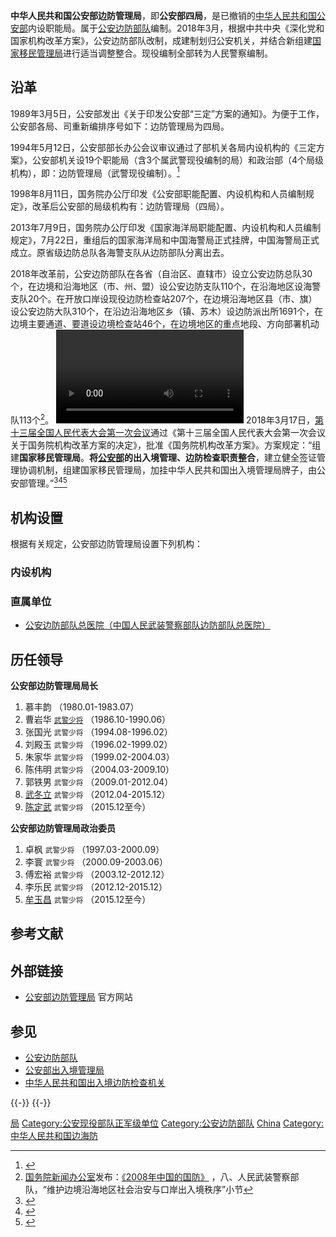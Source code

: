 {{Pathnav|中华人民共和国国务院|中华人民共和国公安部}}
{{Infobox PRCG
|color=darkgreen
|机构名称={{nowrap|中华人民共和国公安部边防管理局}}<br />（公安部四局）
|机构名称2=
|标志1=Police Badge,P.R.China.svg
|标志1说明=[[中华人民共和国人民警察警徽|中华人民共和国人民警察警徽]]
|标志2=Red_star.svg
|标志2说明=[[s:国务院关于国家行政机关和企业事业单位社会团体印章管理的规定|1999年规定]]：[[印章|印章]][[直径|直径]]4.2厘米，中央刊[[五角星|五角星]]，由[[中华人民共和国公安部|公安部]]制发。
|上级机构=[[中华人民共和国公安部|中华人民共和国公安部]]
|军事级别=正军级|nocat
|管辖范围=[[公安边防部队|公安边防部队]]
|成立时间=1949年
|撤销时间=2018年
|地址1=[[北京市|北京市]]东[[长安街|长安街]]14号<br />邮编：100741
|官网 = [https://web.archive.org/web/20120324195938/http://www.mps.gov.cn/n16/n80254/ 公安部边防管理局]
|职位1=局长
|人员1=[[陈定武|陈定武]]
|衔级1=[[武警少将|武警少将]]
|职位2=[[政治委员|政治委员]]
|人员2=[[牟玉昌|牟玉昌]]
|衔级2=[[武警少将|武警少将]]
}}

'''中华人民共和国公安部边防管理局'''，即'''公安部四局'''，是已撤销的[[中华人民共和国公安部|中华人民共和国公安部]]内设职能局。属于[[公安边防部队|公安边防部队]]编制。2018年3月，根据中共中央《深化党和国家机构改革方案》，公安边防部队改制，成建制划归公安机关，并结合新组建[[国家移民管理局|国家移民管理局]]进行适当调整整合。现役编制全部转为人民警察编制。

== 沿革 ==
{{main|公安部内设机构沿革}}
1989年3月5日，公安部发出《关于印发公安部“三定”方案的通知》。为便于工作，公安部各局、司重新编排序号如下：边防管理局为四局。

1994年5月12日，公安部部长办公会议审议通过了部机关各局内设机构的《三定方案》，公安部机关设19个职能局（含3个属武警现役编制的局）和政治部（4个局级机构），即：边防管理局（武警现役编制）。<ref>{{cite web |url = https://www.mjib.gov.tw/FileUploads/eBooks/07a601707e054d82bfed627ba7300891/Section_file/cbde816ce66940458526c247ddc83b56.pdf |title = 中共公安部的序列号职能局 |website = [[中华民国法务部调查局|中华民国法务部调查局]] |date = 2011年3月 |accessdate =  |archive-date = 2020-09-23 |archive-url = https://web.archive.org/web/20200923220702/https://www.mjib.gov.tw/FileUploads/eBooks/07a601707e054d82bfed627ba7300891/Section_file/cbde816ce66940458526c247ddc83b56.pdf |dead-url = no }}</ref>

1998年8月11日，国务院办公厅印发《公安部职能配置、内设机构和人员编制规定》，改革后公安部的局级机构有：边防管理局（四局）。

2013年7月9日，国务院办公厅印发《国家海洋局职能配置、内设机构和人员编制规定》，7月22日，重组后的国家海洋局和中国海警局正式挂牌，中国海警局正式成立。原省级边防总队各海警支队从边防部队分离出去。

2018年改革前，公安边防部队在各省（自治区、直辖市）设立公安边防总队30个，在边境和沿海地区（市、州、盟）设公安边防支队110个，在沿海地区设海警支队20个。在开放口岸设现役边防检查站207个，在边境沿海地区县（市、旗）设公安边防大队310个，在沿边沿海地区乡（镇、苏木）设边防派出所1691个，在边境主要通道、要道设边境检查站46个，在边境地区的重点地段、方向部署机动队113个<ref>[[国务院新闻办公室|国务院新闻办公室]]发布：[http://www.mod.gov.cn/affair/2011-01/06/content_4249949_5.htm 《2008年中国的国防》] {{Wayback|url=http://www.mod.gov.cn/affair/2011-01/06/content_4249949_5.htm |date=20181007012149 }}，八、人民武装警察部队，“维护边境沿海地区社会治安与口岸出入境秩序”小节</ref>。
[[File:2018年12月3日_边防战士冒零下30度严寒踩两米积雪_弃马步行巡逻.webm|2018年12月3日 中国边防战士冒零下30度严寒踩两米积雪 弃马步行巡逻]]
2018年3月17日，[[第十三届全国人民代表大会第一次会议|第十三届全国人民代表大会第一次会议]]通过《第十三届全国人民代表大会第一次会议关于国务院机构改革方案的决定》，批准《国务院机构改革方案》。方案规定：“组建'''国家移民管理局'''。'''将[[中华人民共和国公安部|公安部]]的出入境管理、边防检查职责整合'''，建立健全签证管理协调机制，组建国家移民管理局，加挂中华人民共和国出入境管理局牌子，由公安部管理。”<ref>{{Cite web |url = http://www.npc.gov.cn/npc/dbdhhy/13_1/2018-03/14/content_2048552.htm |title = 关于国务院机构改革方案的说明——2018年3月13日在第十三届全国人民代表大会第一次会议上 |author = 王勇 |date = 2018-03-13 |publisher = 中国人大网 |language =  |accessdate =  |quote =  |archive-url = https://web.archive.org/web/20180609103422/http://www.npc.gov.cn/npc/dbdhhy/13_1/2018-03/14/content_2048552.htm |archive-date = 2018年6月9日 |dead-url = yes }}</ref><ref>{{Cite web|url =  http://www.npc.gov.cn/npc/xinwen/2018-03/17/content_2049996.htm|title =  第十三届全国人民代表大会第一次会议关于国务院机构改革方案的决定|author =  |date =  2018-03-17|publisher =  中国人大网|language =  |accessdate =  |quote =  |archive-url =  https://web.archive.org/web/20180318120500/http://www.npc.gov.cn/npc/xinwen/2018-03/17/content_2049996.htm|archive-date =  2018-03-18|dead-url =  yes}}</ref><ref>{{Cite web|url =  http://www.npc.gov.cn/npc/xinwen/2018-03/18/content_2050371.htm|title =  国务院机构改革方案|author =  |date =  2018-03-17|publisher =  中国人大网|language =  |accessdate =  |quote =  |archive-url =  https://web.archive.org/web/20180318120458/http://www.npc.gov.cn/npc/xinwen/2018-03/18/content_2050371.htm|archive-date =  2018-03-18|dead-url =  yes}}</ref>

== 机构设置 ==
根据有关规定，公安部边防管理局设置下列机构：
=== 内设机构 ===
{{columns-list|2|
* 司令部
** 办公室
** 边境管理处
** 边境检查处
** 情报侦察处
** 政策法规处
** 警务督察处
** 训练处
** 通信技术处
** 机要处
** 直政处 
* 政治部
** 秘书处
** 干部处
** 宣传处
** 纪检办公室
** 边防警察报
* 后勤部
** 财务处
** 营房处
** 军械运输处
** 审计处
}}

=== 直属单位 ===
* [[公安边防部队总医院|公安边防部队总医院（中国人民武装警察部队边防部队总医院）]]

==历任领导==
{{col-begin}}
{{col-2}}
'''公安部边防管理局局长'''
#慕丰韵 （1980.01-1983.07）
#曹岩华 <small>[[武警少将|武警少将]]</small> （1986.10-1990.06）
#张国光 <small>武警少将</small> （1994.08-1996.02）
#刘殿玉 <small>武警少将</small> （1996.02-1999.02）
#朱家华 <small>武警少将</small> （1999.02-2004.03）
#陈伟明 <small>武警少将</small> （2004.03-2009.10）
#郭铁男 <small>武警少将</small> （2009.01-2012.04）
#[[武冬立|武冬立]] <small>武警少将</small> （2012.04-2015.12）
#[[陈定武|陈定武]] <small>武警少将</small> （2015.12至今）
{{col-2}}
'''公安部边防管理局政治委员'''
#卓枫 <small>武警少将</small> （1997.03-2000.09）
#李寰 <small>武警少将</small> （2000.09-2003.06）
#傅宏裕 <small>武警少将</small> （2003.12-2012.12）
#李乐民 <small>武警少将</small> （2012.12-2015.12）
#[[牟玉昌|牟玉昌]] <small>武警少将</small> （2015.12至今）
{{col-end}}
==参考文献==
{{Reflist}}

== 外部链接 ==
* [https://web.archive.org/web/20120602142351/http://www.mps.gov.cn/n16/n80254/index.html 公安部边防管理局] 官方网站

== 参见 ==
{{Portal box|中华人民共和国|警察与执法|国际关系}}
* [[公安边防部队|公安边防部队]]
* [[中华人民共和国公安部出入境管理局|公安部出入境管理局]]
* [[中华人民共和国出入境边防检查机关|中华人民共和国出入境边防检查机关]]

{{-}}
{{-}}
{{s-start}}
{{s-off|[[中华人民共和国公安部|中华人民共和国公安部]]内设职能局}}
{{s-before|[[中央军事委员会|中央军事委员会]]}}
{{s-title|国务院边防管理部门|1983年9月10日至2018年3月17日}}
{{s-after|[[国家移民管理局|国家移民管理局]]}}
{{s-end}}
{{中华人民共和国公安部}}
{{中国人民武装警察部队}}
{{中国水域管治力量|警}}

[[Category:中华人民共和国公安部|局]]
[[Category:公安现役部队正军级单位|Category:公安现役部队正军级单位]]
[[Category:公安边防部队|Category:公安边防部队]]
[[Category:邊防機構|China]]
[[Category:中华人民共和国边海防|Category:中华人民共和国边海防]]